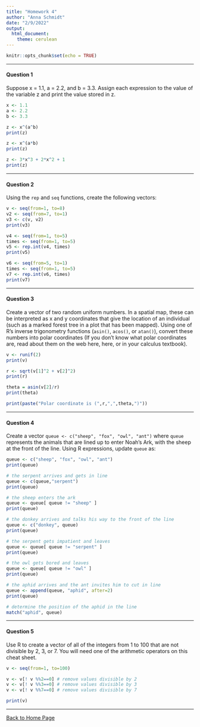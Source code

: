 ```yaml
---
title: "Homework 4"
author: "Anna Schmidt"
date: "2/9/2022"
output: 
  html_document: 
    theme: cerulean
---
```


```r
knitr::opts_chunk$set(echo = TRUE)
```

___
#### **Question 1**

Suppose x = 1.1, a = 2.2, and b = 3.3. Assign each expression to the value of the variable z and print the value stored in z.

```r
x <- 1.1
a <- 2.2
b <- 3.3

z <- x^(a^b)
print(z)

z <- x^(a*b)
print(z)

z <- 3*x^3 + 2*x^2 + 1
print(z)
```

___
#### **Question 2**

Using the `rep` and `seq` functions, create the following vectors:

```r
v <- seq(from=1, to=8)
v2 <- seq(from=7, to=1)
v3 <- c(v, v2)
print(v3)

v4 <- seq(from=1, to=5)
times <- seq(from=1, to=5)
v5 <- rep.int(v4, times)
print(v5)

v6 <- seq(from=5, to=1)
times <- seq(from=1, to=5)
v7 <- rep.int(v6, times)
print(v7)
```

___
#### **Question 3**

Create a vector of two random uniform numbers. In a spatial map, these can be interpreted as x and y coordinates that give the location of an individual (such as a marked forest tree in a plot that has been mapped). Using one of R’s inverse trigonometry functions (`asin()`, `acos()`, or `atan()`), convert these numbers into polar coordinates (If you don’t know what polar coordinates are, read about them on the web here, here, or in your calculus textbook).

```r
v <- runif(2)
print(v)

r <- sqrt(v[1]^2 + v[2]^2)
print(r)

theta = asin(v[2]/r)
print(theta)

print(paste("Polar coordinate is (",r,",",theta,")"))
```

___
#### **Question 4**

Create a vector `queue <- c("sheep", "fox", "owl", "ant")` where `queue` represents the animals that are lined up to enter Noah’s Ark, with the sheep at the front of the line. Using R expressions, update `queue` as:

```r
queue <- c("sheep", "fox", "owl", "ant")
print(queue)

# the serpent arrives and gets in line
queue <- c(queue,"serpent")
print(queue)

# the sheep enters the ark
queue <- queue[ queue != "sheep" ]
print(queue)

# the donkey arrives and talks his way to the front of the line
queue <- c("donkey", queue)
print(queue)

# the serpent gets impatient and leaves
queue <- queue[ queue != "serpent" ]
print(queue)

# the owl gets bored and leaves
queue <- queue[ queue != "owl" ]
print(queue)

# the aphid arrives and the ant invites him to cut in line
queue <- append(queue, "aphid", after=2)
print(queue)

# determine the position of the aphid in the line
match("aphid", queue)
```

___
#### **Question 5**

Use R to create a vector of all of the integers from 1 to 100 that are not divisible by 2, 3, or 7. You will need one of the arithmetic operators on this cheat sheet.

```r
v <- seq(from=1, to=100)

v <- v[! v %%2==0] # remove values divisible by 2
v <- v[! v %%3==0] # remove values divisible by 3
v <- v[! v %%7==0] # remove values divisible by 7

print(v)
```

___
[Back to Home Page](index.html)